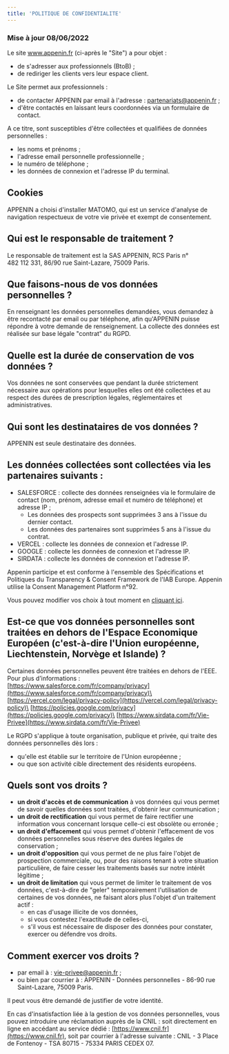 ```yaml
---
title: 'POLITIQUE DE CONFIDENTIALITE'
---
```


### Mise à jour 08/06/2022

Le site www.appenin.fr (ci-après le "Site") a pour objet :

- de s'adresser aux professionnels (BtoB) ;
- de rediriger les clients vers leur espace client.

Le Site permet aux professionnels :

- de contacter APPENIN par email à l'adresse : [partenariats@appenin.fr](mailto:partenariats@appenin.fr) ;
- d'être contactés en laissant leurs coordonnées via un formulaire de contact.

A ce titre, sont susceptibles d'être collectées et qualifiées de données personnelles :

- les noms et prénoms ;
- l'adresse email personnelle professionnelle ;
- le numéro de téléphone ;
- les données de connexion et l'adresse IP du terminal.

## Cookies

APPENIN a choisi d'installer MATOMO, qui est un service d'analyse de navigation respectueux de votre vie privée et exempt de consentement.

## Qui est le responsable de traitement ?

Le responsable de traitement est la SAS APPENIN, RCS Paris n° 482 112 331, 86/90 rue Saint-Lazare, 75009 Paris.

## Que faisons-nous de vos données personnelles ?

En renseignant les données personnelles demandées, vous demandez à être recontacté par email ou par téléphone, afin qu'APPENIN puisse répondre à votre demande de renseignement. La collecte des données est réalisée sur base légale "contrat" du RGPD.

## Quelle est la durée de conservation de vos données ?

Vos données ne sont conservées que pendant la durée strictement nécessaire aux opérations pour lesquelles elles ont été collectées et au respect des durées de prescription légales, réglementaires et administratives.

## Qui sont les destinataires de vos données ?

APPENIN est seule destinataire des données.

## Les données collectées sont collectées via les partenaires suivants :

- SALESFORCE : collecte des données renseignées via le formulaire de contact (nom, prénom, adresse email et numéro de téléphone) et adresse IP ;
  - Les données des prospects sont supprimées 3 ans à l'issue du dernier contact.
  - Les données des partenaires sont supprimées 5 ans à l'issue du contrat.
- VERCEL : collecte les données de connexion et l'adresse IP.
- GOOGLE : collecte les données de connexion et l'adresse IP.
- SIRDATA : collecte les données de connexion et l'adresse IP.

Appenin participe et est conforme à l'ensemble des Spécifications et Politiques du Transparency & Consent Framework de l'IAB Europe.
Appenin utilise la Consent Management Platform n°92.

Vous pouvez modifier vos choix à tout moment en <a href='javascript:Sddan.cmp.displayUI()'>cliquant ici</a>.


## Est-ce que vos données personnelles sont traitées en dehors de l'Espace Economique Européen (c'est-à-dire l'Union européenne, Liechtenstein, Norvège et Islande) ?

Certaines données personnelles peuvent être traitées en dehors de l'EEE. Pour plus d’informations :\
[https://www.salesforce.com/fr/company/privacy](https://www.salesforce.com/fr/company/privacy)\
[https://vercel.com/legal/privacy-policy](https://vercel.com/legal/privacy-policy)\
[https://policies.google.com/privacy](https://policies.google.com/privacy)\
[https://www.sirdata.com/fr/Vie-Privee](https://www.sirdata.com/fr/Vie-Privee)

Le RGPD s'applique à toute organisation, publique et privée, qui traite des données personnelles dès lors :

- qu'elle est établie sur le territoire de l'Union européenne ;
- ou que son activité cible directement des résidents européens.

## Quels sont vos droits ?

- **un droit d'accès et de communication** à vos données qui vous permet de savoir quelles données sont traitées, d'obtenir leur communication ;
- **un droit de rectification** qui vous permet de faire rectifier une information vous concernant lorsque celle-ci est obsolète ou erronée ;
- **un droit d'effacement** qui vous permet d'obtenir l'effacement de vos données personnelles sous réserve des durées légales de conservation ;
- **un droit d'opposition** qui vous permet de ne plus faire l'objet de prospection commerciale, ou, pour des raisons tenant à votre situation particulière, de faire cesser les traitements basés sur notre intérêt légitime ;
- **un droit de limitation** qui vous permet de limiter le traitement de vos données, c'est-à-dire de "geler" temporairement l'utilisation de certaines de vos données, ne faisant alors plus l'objet d'un traitement actif :
  - en cas d'usage illicite de vos données,
  - si vous contestez l'exactitude de celles-ci,
  - s'il vous est nécessaire de disposer des données pour constater, exercer ou défendre vos droits.

## Comment exercer vos droits ?

- par email à : [vie-privee@appenin.fr](mailto:vie-privee@appenin.fr) ;
- ou bien par courrier à : APPENIN - Données personnelles - 86-90 rue Saint-Lazare, 75009 Paris.

Il peut vous être demandé de justifier de votre identité.

En cas d'insatisfaction liée à la gestion de vos données personnelles, vous pouvez introduire une réclamation auprès de la CNIL : soit directement en ligne en accédant au service dédié : [https://www.cnil.fr](https://www.cnil.fr), soit par courrier à l'adresse suivante : CNIL - 3 Place de Fontenoy - TSA 80715 - 75334 PARIS CEDEX 07.
